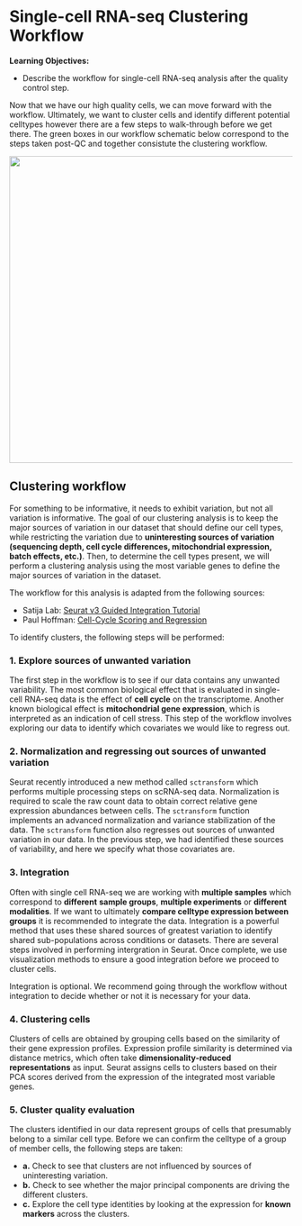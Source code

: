 # Single-cell RNA-seq Clustering Workflow

**Learning Objectives:**

-   Describe the workflow for single-cell RNA-seq analysis after the quality control step.

Now that we have our high quality cells, we can move forward with the workflow. Ultimately, we want to cluster cells and identify different potential celltypes however there are a few steps to walk-through before we get there. The green boxes in our workflow schematic below correspond to the steps taken post-QC and together consistute the clustering workflow.

![](images/sc_workflow_2022-01.jpg){width="545"}

## Clustering workflow

For something to be informative, it needs to exhibit variation, but not all variation is informative. The goal of our clustering analysis is to keep the major sources of variation in our dataset that should define our cell types, while restricting the variation due to **uninteresting sources of variation (sequencing depth, cell cycle differences, mitochondrial expression, batch effects, etc.)**. Then, to determine the cell types present, we will perform a clustering analysis using the most variable genes to define the major sources of variation in the dataset.

The workflow for this analysis is adapted from the following sources:

-   Satija Lab: [Seurat v3 Guided Integration Tutorial](https://satijalab.org/seurat/v3.0/immune_alignment.html)
-   Paul Hoffman: [Cell-Cycle Scoring and Regression](http://satijalab.org/seurat/cell_cycle_vignette.html)

To identify clusters, the following steps will be performed:

### 1. Explore sources of unwanted variation

The first step in the workflow is to see if our data contains any unwanted variability. The most common biological effect that is evaluated in single-cell RNA-seq data is the effect of **cell cycle** on the transcriptome. Another known biological effect is **mitochondrial gene expression**, which is interpreted as an indication of cell stress. This step of the workflow involves exploring our data to identify which covariates we would like to regress out.

### 2. Normalization and regressing out sources of unwanted variation

Seurat recently introduced a new method called `sctransform` which performs multiple processing steps on scRNA-seq data. Normalization is required to scale the raw count data to obtain correct relative gene expression abundances between cells. The `sctransform` function implements an advanced normalization and variance stabilization of the data. The `sctransform` function also regresses out sources of unwanted variation in our data. In the previous step, we had identified these sources of variability, and here we specify what those covariates are.

### 3. Integration

Often with single cell RNA-seq we are working with **multiple samples** which correspond to **different** **sample groups**, **multiple experiments** or **different modalities**. If we want to ultimately **compare celltype expression between groups** it is recommended to integrate the data. Integration is a powerful method that uses these shared sources of greatest variation to identify shared sub-populations across conditions or datasets. There are several steps involved in performing intergration in Seurat. Once complete, we use visualization methods to ensure a good integration before we proceed to cluster cells.

::: callout-caution
Integration is optional. We recommend going through the workflow without integration to decide whether or not it is necessary for your data.
:::

### 4. Clustering cells

Clusters of cells are obtained by grouping cells based on the similarity of their gene expression profiles. Expression profile similarity is determined via distance metrics, which often take **dimensionality‐reduced representations** as input. Seurat assigns cells to clusters based on their PCA scores derived from the expression of the integrated most variable genes.

### 5. Cluster quality evaluation

The clusters identified in our data represent groups of cells that presumably belong to a similar cell type. Before we can confirm the celltype of a group of member cells, the following steps are taken:

-   **a.** Check to see that clusters are not influenced by sources of uninteresting variation.
-   **b.** Check to see whether the major principal components are driving the different clusters.
-   **c.** Explore the cell type identities by looking at the expression for **known markers** across the clusters.
